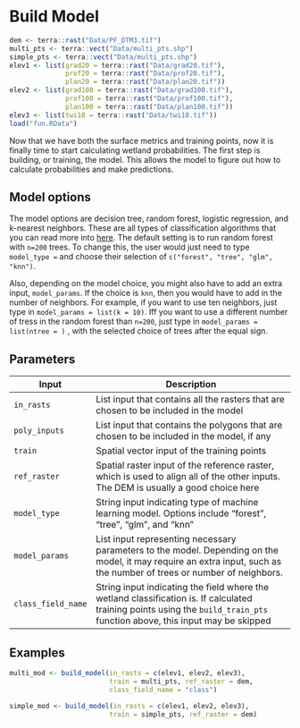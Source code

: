 # Build Model {.unnumbered}

```r
dem <- terra::rast("Data/PF_DTM3.tif")
multi_pts <- terra::vect("Data/multi_pts.shp")
simple_pts <- terra::vect("Data/multi_pts.shp")
elev1 <- list(grad20 = terra::rast("Data/grad20.tif"),
              prof20 = terra::rast("Data/prof20.tif"),
              plan20 = terra::rast("Data/plan20.tif"))
elev2 <- list(grad100 = terra::rast("Data/grad100.tif"),
              prof100 = terra::rast("Data/prof100.tif"),
              plan100 = terra::rast("Data/plan100.tif"))
elev3 <- list(twi10 = terra::rast("Data/twi10.tif"))
load("fun.RData")
```

Now that we have both the surface metrics and training points, now it is finally time to start calculating wetland probabilities. The first step is building, or training, the model. This allows the model to figure out how to calculate probabilities and make predictions.

## Model options

The model options are decision tree, random forest, logistic regression, and k-nearest neighbors. These are all types of classification algorithms that you can read more into [here](). The default setting is to run random forest with `n=200` trees. To change this, the user would just need to type `model_type =` and choose their selection of `c("forest", "tree", "glm", "knn")`.

Also, depending on the model choice, you might also have to add an extra input, `model_params`. If the choice is `knn`, then you would have to add in the number of neighbors. For example, if you want to use ten neighbors, just type in `model_params = list(k = 10)`. Iff you want to use a different number of tress in the random forest than `n=200`, just type in `model_params = list(ntree = )` , with the selected choice of trees after the equal sign.


## Parameters

| Input              | Description                                                                                                                                                                |
|--------------|----------------------------------------------------------|
| `in_rasts`         | List input that contains all the rasters that are chosen to be included in the model                                                                                       |
| `poly_inputs`      | List input that contains the polygons that are chosen to be included in the model, if any                                                                                  |
| `train`            | Spatial vector input of the training points                                                                                                                                |
| `ref_raster`       | Spatial raster input of the reference raster, which is used to align all of the other inputs. The DEM is usually a good choice here                                        |
| `model_type`       | String input indicating type of machine learning model. Options include "forest", "tree", "glm", and "knn"                                                                 |
| `model_params`     | List input representing necessary parameters to the model. Depending on the model, it may require an extra input, such as the number of trees or number of neighbors.      |
| `class_field_name` | String input indicating the field where the wetland classification is. If calculated training points using the `build_train_pts` function above, this input may be skipped |

## Examples

```r
multi_mod <- build_model(in_rasts = c(elev1, elev2, elev3),
                         train = multi_pts, ref_raster = dem,
                         class_field_name = "class")

simple_mod <- build_model(in_rasts = c(elev1, elev2, elev3),
                         train = simple_pts, ref_raster = dem)
```
